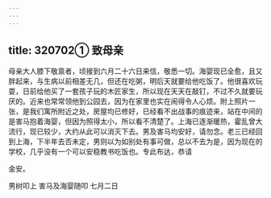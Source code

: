 ```yaml
---
---
---
```

title: 320702① 致母亲
---




母亲大人膝下敬禀者，顷接到六月二十六日来信，敬悉一切。海婴现已全愈，且又胖起来，与生病以前相差无几，但还在吃粥，明后天就要给他吃饭了。他很喜欢玩耍，日前给他买了一套孩子玩的木匠家生，所以现在天天在敲钉，不过不久就要玩厌的。近来也常常领他到公园去，因为在家里也实在闹得令人心烦。附上照片一张，是我们寓所附近之处，房屋均已修好，已经看不出战事的痕迹来，站在中间的是害马抱着海婴，但因为照得太小，所以看不清楚了。上海已逐渐暖热，霍乱曾大流行，现已较少，大约从此可以消灭下去。男及害马均安好，请勿念。老三已经回到上海，下半年去否未定，男则以为如别处有事可做，总以不去为是，因为现在的学校，几乎没有一个可以安稳教书吃饭也。专此布达，恭请

金安。

男树叩上 害马及海婴随叩 七月二日